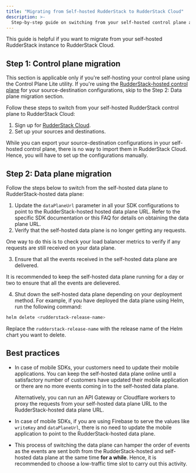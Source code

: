 ```yaml
---
title: "Migrating from Self-hosted RudderStack to RudderStack Cloud"
description: >-
  Step-by-step guide on switching from your self-hosted control plane and data plane to RudderStack Cloud.
---
```


This guide is helpful if you want to migrate from your self-hosted RudderStack instance to RudderStack Cloud.

## Step 1: Control plane migration

<div class="warningBlock">
This section is applicable only if you're self-hosting your control plane using the <Link to="https://www.rudderstack.com/docs/get-started/rudderstack-open-source/control-plane-lite/">Control Plane Lite</Link> utility. If you're using the <a href="https://app.rudderstack.com/signup?type=opensource">RudderStack-hosted control plane</a> for your source-destination configurations, skip to the <Link to="#step-2-data-plane-migration">Step 2: Data plane migration</Link> section.
</div>

Follow these steps to switch from your self-hosted RudderStack control plane to RudderStack Cloud:

1. Sign up for <a href="https://app.rudderstack.com/signup">RudderStack Cloud</a>.
2. Set up your sources and destinations.

<div class="infoBlock">
While you can <Link to="/get-started/rudderstack-open-source/control-plane-lite/#exporting-workspace-configuration">export your source-destination configurations</Link> in your self-hosted control plane, there is no way to import them in RudderStack Cloud. Hence, you will have to set up the configurations manually.
</div>

## Step 2: Data plane migration

Follow the steps below to switch from the self-hosted data plane to RudderStack-hosted data plane:

1. Update the `dataPlaneUrl` parameter in all your SDK configurations to point to the RudderStack-hosted hosted data plane URL. Refer to the specific <Link to="/sources/sdks/">SDK documentation</Link> or this <Link to="/get-started/rudderstack-open-source/data-plane-setup/#what-is-a-data-plane-url-where-do-i-get-it">FAQ</Link> for details on obtaining the data plane URL.
2. Verify that the self-hosted data plane is no longer getting any requests. 

<div class="infoBlock">
One way to do this is to check your load balancer metrics to verify if any requests are still received on your data plane.
</div>

3. Ensure that all the events received in the self-hosted data plane are delivered. 

<div class="infoBlock">
It is recommended to keep the self-hosted data plane running for a day or two to ensure that all the events are delievered.
</div>

4. Shut down the self-hosted data plane depending on your deployment method. For example, if you have deployed the data plane using Helm, run the following command:

```BASH
helm delete <rudderstack-release-name>
```

<div class="infoBlock">
Replace the <code class="inline-code">rudderstack-release-name</code> with the release name of the Helm chart you want to delete.
</div>

## Best practices

* In case of mobile SDKs, your customers need to update their mobile applications. You can keep the self-hosted data plane online until a satisfactory number of customers have updated their mobile application or there are no more events coming in to the self-hosted data plane. 

  Alternatively, you can run an API Gateway or Cloudflare workers to proxy the requests from your self-hosted data plane URL to the RudderStack-hosted data plane URL.
* In case of mobile SDKs, if you are using Firebase to serve the values like `writeKey` and `dataPlaneUrl`, there is no need to update the mobile application to point to the RudderStack-hosted data plane.
* This process of switching the data plane can hamper the order of events as the events are sent both from the RudderStack-hosted and self-hosted data plane at the same time **for a while**. Hence, it is recommended to choose a low-traffic time slot to carry out this activity.
